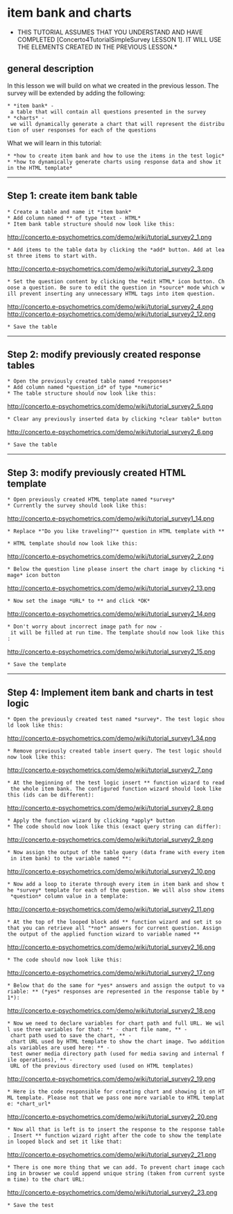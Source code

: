 =item bank and charts=

*THIS TUTORIAL ASSUMES THAT YOU UNDERSTAND AND HAVE COMPLETED [Concerto4TutorialSimpleSurvey LESSON 1]. IT WILL USE THE ELEMENTS CREATED IN THE PREVIOUS LESSON.*

==general description==

In this lesson we will build on what we created in the previous lesson. The survey will be extended by adding the following:

 * *item bank* - a table that will contain all questions presented in the survey
 * *charts* - we will dynamically generate a chart that will represent the distribution of user responses for each of the questions

What we will learn in this tutorial:

 * *how to create item bank and how to use the items in the test logic*
 * *how to dynamically generate charts using response data and show it in the HTML template*

----

==Step 1: create item bank table==

 * Create a table and name it *item bank*
 * Add column named *{{{question}}}* of type *text - HTML*
 * Item bank table structure should now look like this:
http://concerto.e-psychometrics.com/demo/wiki/tutorial_survey2_1.png

 * Add items to the table data by clicking the *add* button. Add at least three items to start with.
http://concerto.e-psychometrics.com/demo/wiki/tutorial_survey2_3.png

 * Set the question content by clicking the *edit HTML* icon button. Choose a question. Be sure to edit the question in *source* mode which will prevent inserting any unnecessary HTML tags into item question.
http://concerto.e-psychometrics.com/demo/wiki/tutorial_survey2_4.png
http://concerto.e-psychometrics.com/demo/wiki/tutorial_survey2_12.png

 * Save the table

----

==Step 2: modify previously created response tables==

 * Open the previously created table named *responses*
 * Add column named *question_id* of type *numeric*
 * The table structure should now look like this:
http://concerto.e-psychometrics.com/demo/wiki/tutorial_survey2_5.png

 * Clear any previously inserted data by clicking *clear table* button
http://concerto.e-psychometrics.com/demo/wiki/tutorial_survey2_6.png

 * Save the table

----

==Step 3: modify previously created HTML template==

 * Open previously created HTML template named *survey*
 * Currently the survey should look like this:
http://concerto.e-psychometrics.com/demo/wiki/tutorial_survey1_14.png

 * Replace *"Do you like traveling?"* question in HTML template with *{{question}}*

 * HTML template should now look like this:
http://concerto.e-psychometrics.com/demo/wiki/tutorial_survey2_2.png

 * Below the question line please insert the chart image by clicking *image* icon button
http://concerto.e-psychometrics.com/demo/wiki/tutorial_survey2_13.png

 * Now set the image *URL* to *{{{ {{chart_url}} }}}* and click *OK*
http://concerto.e-psychometrics.com/demo/wiki/tutorial_survey2_14.png

 * Don't worry about incorrect image path for now - it will be filled at run time. The template should now look like this:
http://concerto.e-psychometrics.com/demo/wiki/tutorial_survey2_15.png

 * Save the template

----

==Step 4: Implement item bank and charts in test logic==

 * Open the previously created test named *survey*. The test logic should look like this:
http://concerto.e-psychometrics.com/demo/wiki/tutorial_survey1_34.png

 * Remove previously created table insert query. The test logic should now look like this:
http://concerto.e-psychometrics.com/demo/wiki/tutorial_survey2_7.png 

 * At the beginning of the test logic insert *{{{concerto.table.query}}}* function wizard to read the whole item bank. The configured function wizard should look like this (ids can be different):
http://concerto.e-psychometrics.com/demo/wiki/tutorial_survey2_8.png 

 * Apply the function wizard by clicking *apply* button
 * The code should now look like this (exact query string can differ):
http://concerto.e-psychometrics.com/demo/wiki/tutorial_survey2_9.png 

 * Now assign the output of the table query (data frame with every item in item bank) to the variable named *{{{ibank}}}*:
http://concerto.e-psychometrics.com/demo/wiki/tutorial_survey2_10.png 

 * Now add a loop to iterate through every item in item bank and show the *survey* template for each of the question. We will also show items *question* column value in a template:
http://concerto.e-psychometrics.com/demo/wiki/tutorial_survey2_11.png 

 * At the top of the looped block add *{{{concerto.table.query}}}* function wizard and set it so that you can retrieve all "*no*" answers for current question. Assign the output of the applied function wizard to variable named *{{{no_responses}}}*
http://concerto.e-psychometrics.com/demo/wiki/tutorial_survey2_16.png 

 * The code should now look like this:
http://concerto.e-psychometrics.com/demo/wiki/tutorial_survey2_17.png

 * Below that do the same for *yes* answers and assign the output to variable: *{{{yes_responses}}}* (*yes* responses are represented in the response table by *1*): 
http://concerto.e-psychometrics.com/demo/wiki/tutorial_survey2_18.png

 * Now we need to declare variables for chart path and full URL. We will use three variables for that: *{{{file_name}}}* - chart file name, *{{{chart_path}}}* - chart path used to save the chart, *{{{chart_url}}}* - chart URL used by HTML template to show the chart image. Two additionals variables are used here: *{{{concerto$mediaPath}}}* - test owner media directory path (used for media saving and internal file operations), *{{{concerto$mediaURL}}}* - URL of the previous directory used (used on HTML templates)
http://concerto.e-psychometrics.com/demo/wiki/tutorial_survey2_19.png

 * Here is the code responsible for creating chart and showing it on HTML template. Please not that we pass one more variable to HTML template: *chart_url*
http://concerto.e-psychometrics.com/demo/wiki/tutorial_survey2_20.png

 * Now all that is left is to insert the response to the response table. Insert *{{{concerto.table.query}}}* function wizard right after the code to show the template in looped block and set it like that:
http://concerto.e-psychometrics.com/demo/wiki/tutorial_survey2_21.png

 * There is one more thing that we can add. To prevent chart image caching in browser we could append unique string (taken from current system time) to the chart URL:
http://concerto.e-psychometrics.com/demo/wiki/tutorial_survey2_23.png

 * Save the test